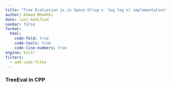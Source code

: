 ```yaml
---
title: "Tree Evaluation is in Space O(log n  log log n) implementation"
author: Ahmed Mhedhbi
date: last-modified
navbar: false
format:
  html: 
    code-fold: true
    code-tools: true
    code-line-numbers: true 
engine: knitr
filters:
  - add-code-files
---
```


### TreeEval in CPP

::: {add-from=/Users/ahmedmhedhbi/CLionProjects/treeEval/main.cpp number-lines=true}

```.cpp
```

:::
